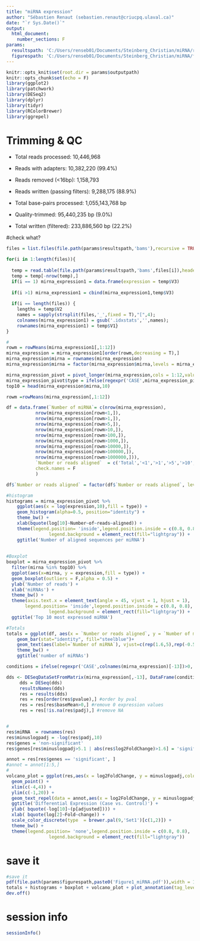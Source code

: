---
title: "miRNA expression"
author: "Sébastien Renaut (sebastien.renaut@criucpq.ulaval.ca)"
date: "`r Sys.Date()`"
output:
  html_document:
    number_sections: F
params:
  resultspath: 'C:/Users/renseb01/Documents/Steinberg_Christian/miRNA/results/'
  figurespath: 'C:/Users/renseb01/Documents/Steinberg_Christian/miRNA/figures'
---



```{r setup, include=FALSE}
knitr::opts_knit$set(root.dir = params$outputpath)
knitr::opts_chunk$set(echo = F)
library(ggplot2)
library(patchwork)
library(DESeq2)
library(dplyr)
library(tidyr)
library(RColorBrewer)
library(ggrepel)
```


# Trimming & QC
  * Total reads processed:              10,446,968
  * Reads with adapters:                10,382,220 (99.4%)
  * Reads removed (<16bp):              1,158,793
  * Reads written (passing filters):    9,288,175 (88.9%)

  * Total base-pairs processed:         1,055,143,768 bp
  * Quality-trimmed:                    95,440,235 bp (9.0%)
  * Total written (filtered):           233,886,560 bp (22.2%)
  
  
  
#check what? 
```{r data}
files = list.files(file.path(params$resultspath,'bams'),recursive = TRUE,pattern = 'idxstats$')

for(i in 1:length(files)){
  
  temp = read.table(file.path(params$resultspath,'bams',files[i]),header =F)
  temp = temp[-nrow(temp),]
  if(i == 1) mirna_expression1 = data.frame(expression = temp$V3)
  
  if(i >1) mirna_expression1 = cbind(mirna_expression1,temp$V3)
      
  if(i == length(files)) {
    lengths = temp$V2
    names = sapply(strsplit(files,'_',fixed = T),"[",4);
    colnames(mirna_expression1) = gsub('.idxstats','',names);
    rownames(mirna_expression1) = temp$V1}
} 

#
rowm = rowMeans(mirna_expression1[,1:12])
mirna_expression = mirna_expression1[order(rowm,decreasing = T),]
mirna_expression$mirna = rownames(mirna_expression)
mirna_expression$mirna = factor(mirna_expression$mirna,levels = mirna_expression$mirna)

mirna_expression_pivot = pivot_longer(mirna_expression,cols = 1:12,values_to = 'expression')
mirna_expression_pivot$type = ifelse(regexpr('CASE',mirna_expression_pivot$name)>0,'CASE','CONTROL')
top10 = head(mirna_expression$mirna,10)

rowm =rowMeans(mirna_expression[,1:12])

df = data.frame(`Number of miRNA`= c(nrow(mirna_expression),
           nrow(mirna_expression[rowm<1,]),                          
           nrow(mirna_expression[rowm>1,]),
           nrow(mirna_expression[rowm>5,]),
           nrow(mirna_expression[rowm>10,]),
           nrow(mirna_expression[rowm>100,]),
           nrow(mirna_expression[rowm>1000,]),
           nrow(mirna_expression[rowm>10000,]),
           nrow(mirna_expression[rowm>100000,]),
           nrow(mirna_expression[rowm>1000000,])),
           `Number or reads aligned`  = c('Total','<1','>1','>5','>10','>100','>1k','>10k','>100k','>1M'),
           check.names = F
           )

df$`Number or reads aligned` = factor(df$`Number or reads aligned`, levels = c('Total','<1','>1','>5','>10','>100','>1k','>10k','>100k','>1M'))
```



```{r plots}
#histogram
histograms = mirna_expression_pivot %>% 
    ggplot(aes(x = log(expression,10),fill = type)) + 
    geom_histogram(alpha=0.5, position="identity") +
    theme_bw() +
    xlab(bquote(log[10]~Number~of~reads~aligned)) +
    theme(legend.position= 'inside',legend.position.inside = c(0.8, 0.8),
                legend.background = element_rect(fill="lightgray")) +
    ggtitle('Number of aligned sequences per miRNA')
  
 
#Boxplot
boxplot = mirna_expression_pivot %>%
  filter(mirna %in% top10) %>%
  ggplot(aes(x=mirna, y = expression,fill = type)) + 
  geom_boxplot(outliers = F,alpha = 0.5) +
  ylab('Number of reads') +
  xlab('miRNAs') +
  theme_bw() +
  theme(axis.text.x = element_text(angle = 45, vjust = 1, hjust = 1),
       legend.position= 'inside',legend.position.inside = c(0.8, 0.8),
                legend.background = element_rect(fill="lightgray")) +
  ggtitle('Top 10 most expressed miRNA') 

#Totals
totals = ggplot(df, aes(x = `Number or reads aligned`, y = `Number of miRNA`)) +
    geom_bar(stat="identity", fill="steelblue")+
    geom_text(aes(label=`Number of miRNA`), vjust=c(rep(1.6,5),rep(-0.5,5)), color=c(rep("white",5),rep('black',5)), size=3.5)+
    theme_bw() +
    ggtitle('number of miRNAs')
```



```{r degs}
conditions = ifelse(regexpr('CASE',colnames(mirna_expression)[-13])>0,'CASE','CONTROL') 

dds <- DESeqDataSetFromMatrix(mirna_expression[,-13], DataFrame(conditions), ~ conditions)
     dds = DESeq(dds)
     resultsNames(dds)
     res = results(dds)
     res = res[order(res$pvalue),] #order by pval
     res = res[res$baseMean>0,] #remove 0 expression values
     res = res[!is.na(res$padj),] #remove NA


#
res$miRNA  = rownames(res)     
res$minuslogpadj = -log(res$padj,10)
res$genes = 'non-significant'
res$genes[res$minuslogpadj>5.1 | abs(res$log2FoldChange)>1.6] = 'significant'

annot = res[res$genes == 'significant', ]
#annot = annot[1:5,]
#
volcano_plot = ggplot(res,aes(x = log2FoldChange, y = minuslogpadj,color = genes)) + 
  geom_point() +
  xlim(c(-4,4)) +
  ylim(c(-1,20)) +
  geom_text_repel(data = annot,aes(x = log2FoldChange, y = minuslogpadj,label = miRNA),color = 'black') +
  ggtitle('Differential Expression (Case vs. Control)') +
  ylab( bquote(-log[10]~(p[adjusted]))) +
  xlab( bquote(log[2]~Fold~change)) +
  scale_color_discrete(type  = brewer.pal(9,'Set1')[c(1,2)]) +
  theme_bw() +
  theme(legend.position= 'none',legend.position.inside = c(0.8, 0.8),
                legend.background = element_rect(fill="lightgray"))
```



# save it
```{r session, message= T}
#save it 
pdf(file.path(params$figurespath,paste0('Figure1_miRNA.pdf')),width = 12,height = 8)
totals + histograms + boxplot + volcano_plot + plot_annotation(tag_levels = 'A')
dev.off()
```


# session info 
```{r session, message= T}
sessionInfo()

```
     
     
